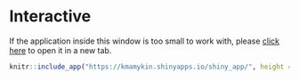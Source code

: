 # Interactive

If the application inside this window is too small to work with, please <a href="https://kmamykin.shinyapps.io/shiny_app/" target="_blank">click here</a> to open it in a new tab.

```r
knitr::include_app("https://kmamykin.shinyapps.io/shiny_app/", height = "600px")
```
